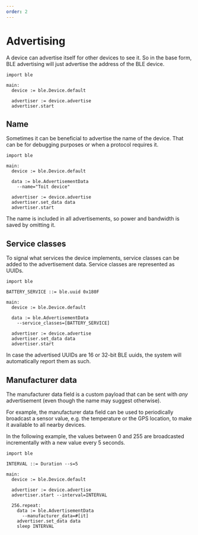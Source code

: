 ```yaml
---
order: 2
---
```


# Advertising

A device can advertise itself for other devices to see it. So in the base form, BLE advertising will just advertise the address of the BLE device.

```toit
import ble

main:
  device := ble.Device.default

  advertiser := device.advertise
  advertiser.start
```

## Name

Sometimes it can be beneficial to advertise the name of the device. That can be for debugging purposes or when a protocol requires it.

```toit
import ble

main:
  device := ble.Device.default

  data := ble.AdvertisementData
    --name="Toit device"

  advertiser := device.advertise
  advertiser.set_data data
  advertiser.start
```

The name is included in all advertisements, so power and bandwidth is saved by omitting it.

## Service classes

To signal what services the device implements, service classes can be added to the advertisement data. Service classes are represented as UUIDs.

```toit
import ble

BATTERY_SERVICE ::= ble.uuid 0x180F

main:
  device := ble.Device.default

  data := ble.AdvertisementData
    --service_classes=[BATTERY_SERVICE]

  advertiser := device.advertise
  advertiser.set_data data
  advertiser.start
```

<Note type="info">

In case the advertised UUIDs are 16 or 32-bit BLE uuids, the system will automatically report them as such.

</Note>

## Manufacturer data

The manufacturer data field is a custom payload that can be sent with _any_ advertisement (even though the name may suggest otherwise).

For example, the manufacturer data field can be used to periodically broadcast a sensor value, e.g. the temperature or the GPS location, to make it available to all nearby devices.

In the following example, the values between 0 and 255 are broadcasted incrementally with a new value every 5 seconds.

```toit
import ble

INTERVAL ::= Duration --s=5

main:
  device := ble.Device.default

  advertiser := device.advertise
  advertiser.start --interval=INTERVAL

  256.repeat:
    data := ble.AdvertisementData
      --manufacturer_data=#[it]
    advertiser.set_data data
    sleep INTERVAL
```
